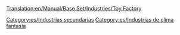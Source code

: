 [[Translation:en/Manual/Base Set/Industries/Toy Factory]]

{{es/Industrias| nombre = Fábrica de juguetes
| imagen = ToyFactory.png
| climas = [[es/Manual/Clima|Fantasía]]
| acepta = [[es/Manual/Base Set/Cargos/Plástico|Plástico]], [[es/Manual/Base Set/Cargos/Pilas|Pilas]]
| produce= [[es/Manual/Base Set/Cargos/Juguetes|Juguetes]]
| notas  = No existe en otros [[es/Manual/Clima|climas]]
}}
{{es/Esbozo}}

[[Category:es/Industrias secundarias]]
[[Category:es/Industrias de clima fantasía]]